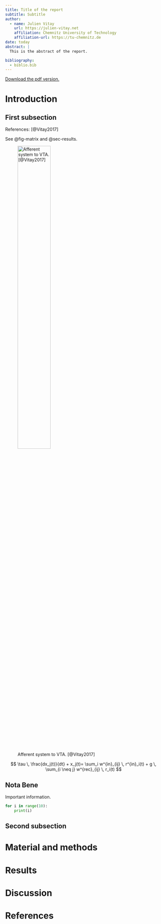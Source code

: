 ```yaml
---
title: Title of the report
subtitle: Subtitle
author:
  - name: Julien Vitay 
    url: https://julien-vitay.net
    affiliation: Chemnitz University of Technology
    affiliation-url: https://tu-chemnitz.de
date: today
abstract: | 
  This is the abstract of the report.

bibliography: 
  - biblio.bib
---
```


[Download the pdf version.](report.pdf){target="_blank"}

# Introduction

## First subsection

References: [@Vitay2017]

See @fig-matrix and @sec-results.

![Afferent system to VTA. [@Vitay2017]](img/dopamine.jpg){#fig-matrix width=50%}

$$
    \tau \, \frac{dx_j(t)}{dt} + x_j(t)= \sum_i w^{in}_{ij} \, r^{in}_i(t) + g \, \sum_{i \neq j} w^{rec}_{ij} \, r_i(t)
$$

::: {.callout-note}
## Nota Bene

Important information.
:::

```python
for i in range(10):
    print(i)
```

## Second subsection

# Material and methods

# Results {#sec-results}

# Discussion

# References {.unnumbered}
